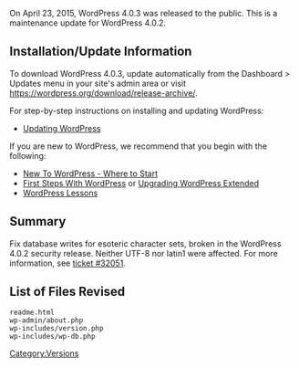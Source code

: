 {{Languages|
{{en|Version 4.1.3}}
}}

On April 23, 2015, WordPress 4.0.3 was released to the public. This is a maintenance update for WordPress 4.0.2.

== Installation/Update Information ==
To download WordPress 4.0.3, update automatically from the Dashboard > Updates menu in your site's admin area or visit https://wordpress.org/download/release-archive/.

For step-by-step instructions on installing and updating WordPress:
* [[Updating WordPress]]

If you are new to WordPress, we recommend that you begin with the following:
* [[New To WordPress - Where to Start]]
* [[First Steps With WordPress]] or [[Upgrading WordPress Extended]]
* [[WordPress Lessons]]

== Summary ==
Fix database writes for esoteric character sets, broken in the WordPress 4.0.2 security release. Neither UTF-8 nor latin1 were affected. For more information, see [https://core.trac.wordpress.org/ticket/32051 ticket #32051].

== List of Files Revised ==
<pre>
readme.html
wp-admin/about.php
wp-includes/version.php
wp-includes/wp-db.php
</pre>

{{Versions}}

[[Category:Versions]]
